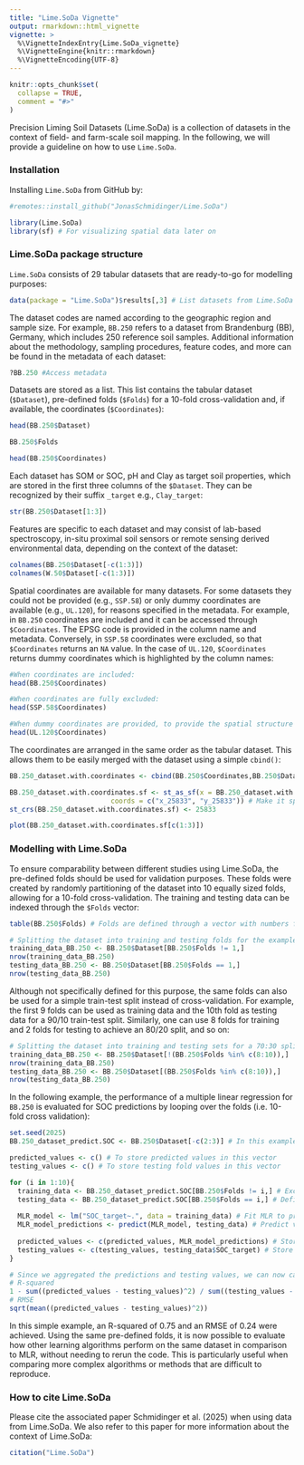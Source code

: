```yaml
---
title: "Lime.SoDa Vignette"
output: rmarkdown::html_vignette
vignette: >
  %\VignetteIndexEntry{Lime.SoDa_vignette}
  %\VignetteEngine{knitr::rmarkdown}
  %\VignetteEncoding{UTF-8}
---
```


```r
knitr::opts_chunk$set(
  collapse = TRUE,
  comment = "#>"
)
```
Precision Liming Soil Datasets (Lime.SoDa) is a collection of datasets in the context of field- and farm-scale soil mapping. In the following, we will provide a guideline on how to use `Lime.SoDa`.



### Installation
Installing `Lime.SoDa` from GitHub by: 

```r
#remotes::install_github("JonasSchmidinger/Lime.SoDa")

library(Lime.SoDa)
library(sf) # For visualizing spatial data later on
```

### Lime.SoDa package structure
`Lime.SoDa` consists of 29 tabular datasets that are ready-to-go for modelling purposes:

```r
data(package = "Lime.SoDa")$results[,3] # List datasets from Lime.SoDa
```

The dataset codes are named according to the geographic region and sample size. For example, `BB.250` refers to a dataset from Brandenburg (BB), Germany, which includes 250 reference soil samples. Additional information about the methodology, sampling procedures, feature codes, and more can be found in the metadata of each dataset:

```r
?BB.250 #Access metadata
```

Datasets are stored as a list. This list contains the tabular dataset (`$Dataset`), pre-defined folds (`$Folds`) for a 10-fold cross-validation  and, if available, the coordinates (`$Coordinates`):

```r
head(BB.250$Dataset)

BB.250$Folds

head(BB.250$Coordinates)
```

Each dataset has SOM or SOC, pH and Clay as target soil properties, which are stored in the first three columns of the `$Dataset`. They can be recognized by their suffix `_target` e.g., `Clay_target`:

```r
str(BB.250$Dataset[1:3]) 
```

Features are specific to each dataset and may consist of lab-based spectroscopy, in-situ proximal soil sensors or remote sensing derived environmental data, depending on the context of the dataset:

```r
colnames(BB.250$Dataset[-c(1:3)])
colnames(W.50$Dataset[-c(1:3)])
```

Spatial coordinates are available for many datasets. For some datasets they could not be provided (e.g., `SSP.58`) or only dummy coordinates are available (e.g., `UL.120`), for reasons specified in the metadata. For example, in `BB.250` coordinates are included and it can be accessed through `$Coordinates`. The EPSG code is provided in the column name and metadata. Conversely, in `SSP.58` coordinates were excluded, so that `$Coordinates` returns an `NA` value. In the case of `UL.120`, `$Coordinates` returns dummy coordinates which is highlighted by the column names:

```r
#When coordinates are included:
head(BB.250$Coordinates)

#When coordinates are fully excluded:
head(SSP.58$Coordinates)

#When dummy coordinates are provided, to provide the spatial structure of the data but anonymize the real locations:
head(UL.120$Coordinates)
```

The coordinates are arranged in the same order as the tabular dataset. This allows them to be easily merged with the dataset using a simple `cbind()`:

```r
BB.250_dataset.with.coordinates <- cbind(BB.250$Coordinates,BB.250$Dataset) # Merge coordinates with dataset

BB.250_dataset.with.coordinates.sf <- st_as_sf(x = BB.250_dataset.with.coordinates, 
                         coords = c("x_25833", "y_25833")) # Make it spatial
st_crs(BB.250_dataset.with.coordinates.sf) <- 25833 

plot(BB.250_dataset.with.coordinates.sf[c(1:3)])
```

### Modelling with Lime.SoDa

To ensure comparability between different studies using Lime.SoDa, the pre-defined folds should be used for validation purposes. These folds were created by randomly partitioning of the dataset into 10 equally sized folds, allowing for a 10-fold cross-validation. The training and testing data can be indexed through the `$Folds` vector:

```r
table(BB.250$Folds) # Folds are defined through a vector with numbers from 1 - 10

# Splitting the dataset into training and testing folds for the example of the first fold
training_data_BB.250 <- BB.250$Dataset[BB.250$Folds != 1,] 
nrow(training_data_BB.250)
testing_data_BB.250 <- BB.250$Dataset[BB.250$Folds == 1,]
nrow(testing_data_BB.250)
```

Although not specifically defined for this purpose, the same folds can also be used for a simple train-test split instead of cross-validation. For example, the first 9 folds can be used as training data and the 10th fold as testing data for a 90/10 train-test split. Similarly, one can use 8 folds for training and 2 folds for testing to achieve an 80/20 split, and so on:

```r
# Splitting the dataset into training and testing sets for a 70:30 split:
training_data_BB.250 <- BB.250$Dataset[!(BB.250$Folds %in% c(8:10)),]
nrow(training_data_BB.250)
testing_data_BB.250 <- BB.250$Dataset[(BB.250$Folds %in% c(8:10)),]
nrow(testing_data_BB.250)
```

In the following  example, the performance of a multiple linear regression for `BB.250` is evaluated for SOC predictions by looping over the folds (i.e. 10-fold cross validation):

```r
set.seed(2025)
BB.250_dataset_predict.SOC <- BB.250$Dataset[-c(2:3)] # In this example, only SOC is predicted. Hence, Clay_target and pH_target are excluded

predicted_values <- c() # To store predicted values in this vector
testing_values <- c() # To store testing fold values in this vector

for (i in 1:10){
  training_data <- BB.250_dataset_predict.SOC[BB.250$Folds != i,] # Exclude testing fold from training data
  testing_data <- BB.250_dataset_predict.SOC[BB.250$Folds == i,] # Define testing fold as testing data
  
  MLR_model <- lm("SOC_target~.", data = training_data) # Fit MLR to predict SOC
  MLR_model_predictions <- predict(MLR_model, testing_data) # Predict values of testing fold
  
  predicted_values <- c(predicted_values, MLR_model_predictions) # Store predicted values for testing fold
  testing_values <- c(testing_values, testing_data$SOC_target) # Store real observed values from testing fold
}

# Since we aggregated the predictions and testing values, we can now calculate the R-squared and RMSE for the model performance with MLR:
# R-squared
1 - sum((predicted_values - testing_values)^2) / sum((testing_values - mean(testing_values))^2)
# RMSE
sqrt(mean((predicted_values - testing_values)^2))
```

In this simple example, an R-squared of 0.75 and an RMSE of 0.24 were achieved. Using the same pre-defined folds, it is now possible to evaluate how other learning algorithms perform on the same dataset in comparison to MLR, without needing to rerun the code. This is particularly useful when comparing more complex algorithms or methods that are difficult to reproduce.

### How to cite Lime.SoDa

Please cite the associated paper Schmidinger et al. (2025) when using data from Lime.SoDa. We also refer to this paper for more information about the context of Lime.SoDa:

```r
citation("Lime.SoDa")
```


